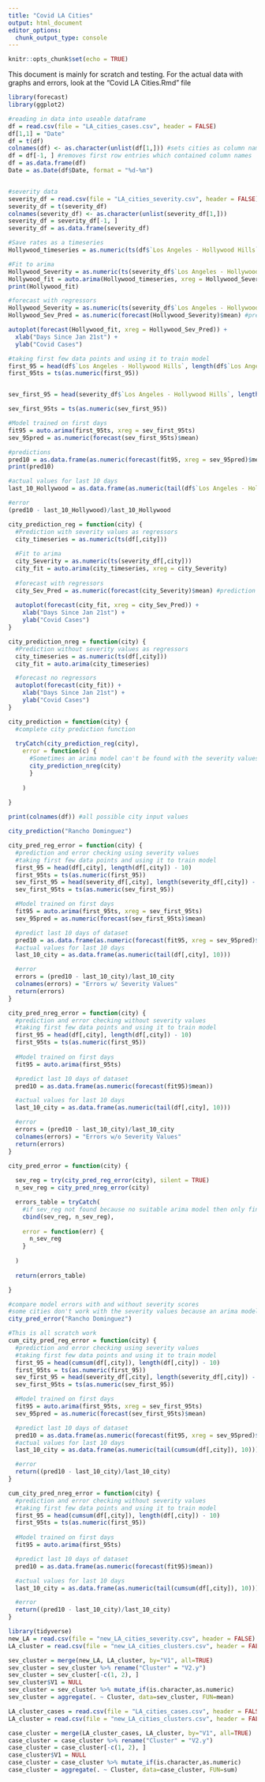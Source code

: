 ```yaml
---
title: "Covid LA Cities"
output: html_document
editor_options: 
  chunk_output_type: console
---
```


```r
knitr::opts_chunk$set(echo = TRUE)
```

This document is mainly for scratch and testing. For the actual data with graphs and errors, look at the "Covid LA Cities.Rmd" file


```r
library(forecast)
library(ggplot2)
```


```r
#reading in data into useable dataframe
df = read.csv(file = "LA_cities_cases.csv", header = FALSE)
df[1,1] = "Date"
df = t(df)
colnames(df) <- as.character(unlist(df[1,])) #sets cities as column names
df = df[-1, ] #removes first row entries which contained column names
df = as.data.frame(df)
Date = as.Date(df$Date, format = "%d-%m")


#severity data
severity_df = read.csv(file = "LA_cities_severity.csv", header = FALSE)
severity_df = t(severity_df)
colnames(severity_df) <- as.character(unlist(severity_df[1,]))
severity_df = severity_df[-1, ]
severity_df = as.data.frame(severity_df)
```



```r
#Save rates as a timeseries
Hollywood_timeseries = as.numeric(ts(df$`Los Angeles - Hollywood Hills`))

#Fit to arima
Hollywood_Severity = as.numeric(ts(severity_df$`Los Angeles - Hollywood Hills`))
Hollywood_fit = auto.arima(Hollywood_timeseries, xreg = Hollywood_Severity)
print(Hollywood_fit)

#forecast with regressors
Hollywood_Severity = as.numeric(ts(severity_df$`Los Angeles - Hollywood Hills`))
Hollywood_Sev_Pred = as.numeric(forecast(Hollywood_Severity)$mean) #prediction for future Hollywood_Severity values

autoplot(forecast(Hollywood_fit, xreg = Hollywood_Sev_Pred)) +
  xlab("Days Since Jan 21st") +
  ylab("Covid Cases")
```



```r
#taking first few data points and using it to train model
first_95 = head(df$`Los Angeles - Hollywood Hills`, length(df$`Los Angeles - Hollywood Hills`) - 10)
first_95ts = ts(as.numeric(first_95))


sev_first_95 = head(severity_df$`Los Angeles - Hollywood Hills`, length(severity_df$`Los Angeles - Hollywood Hills`) - 10)

sev_first_95ts = ts(as.numeric(sev_first_95))

#Model trained on first days
fit95 = auto.arima(first_95ts, xreg = sev_first_95ts)
sev_95pred = as.numeric(forecast(sev_first_95ts)$mean)

#predictions
pred10 = as.data.frame(as.numeric(forecast(fit95, xreg = sev_95pred)$mean)) #predict last 10 days of dataset
print(pred10)

#actual values for last 10 days
last_10_Hollywood = as.data.frame(as.numeric(tail(df$`Los Angeles - Hollywood Hills`, 10)))

#error
(pred10 - last_10_Hollywood)/last_10_Hollywood
```



```r
city_prediction_reg = function(city) {
  #Prediction with severity values as regressors
  city_timeseries = as.numeric(ts(df[,city]))
  
  #Fit to arima
  city_Severity = as.numeric(ts(severity_df[,city]))
  city_fit = auto.arima(city_timeseries, xreg = city_Severity)
  
  #forecast with regressors
  city_Sev_Pred = as.numeric(forecast(city_Severity)$mean) #prediction for future city_Severity values
  
  autoplot(forecast(city_fit, xreg = city_Sev_Pred)) +
    xlab("Days Since Jan 21st") +
    ylab("Covid Cases")
}

city_prediction_nreg = function(city) {
  #Prediction without severity values as regressors
  city_timeseries = as.numeric(ts(df[,city]))
  city_fit = auto.arima(city_timeseries)

  #forecast no regressors  
  autoplot(forecast(city_fit)) +
    xlab("Days Since Jan 21st") +
    ylab("Covid Cases")
}

city_prediction = function(city) {
  #complete city prediction function
  
  tryCatch(city_prediction_reg(city),
    error = function(c) {
      #Sometimes an arima model can't be found with the severity values, so an arima model w/o severity regressors is used instead
      city_prediction_nreg(city)
      }
    
    )
  
}

print(colnames(df)) #all possible city input values
```


```r
city_prediction("Rancho Dominguez")
```


```r
city_pred_reg_error = function(city) {
  #prediction and error checking using severity values
  #taking first few data points and using it to train model
  first_95 = head(df[,city], length(df[,city]) - 10)
  first_95ts = ts(as.numeric(first_95))
  sev_first_95 = head(severity_df[,city], length(severity_df[,city]) - 10)
  sev_first_95ts = ts(as.numeric(sev_first_95))

  #Model trained on first days
  fit95 = auto.arima(first_95ts, xreg = sev_first_95ts)
  sev_95pred = as.numeric(forecast(sev_first_95ts)$mean)

  #predict last 10 days of dataset
  pred10 = as.data.frame(as.numeric(forecast(fit95, xreg = sev_95pred)$mean))   
  #actual values for last 10 days
  last_10_city = as.data.frame(as.numeric(tail(df[,city], 10)))

  #error
  errors = (pred10 - last_10_city)/last_10_city
  colnames(errors) = "Errors w/ Severity Values"
  return(errors)
}

city_pred_nreg_error = function(city) {
  #prediction and error checking without severity values
  #taking first few data points and using it to train model
  first_95 = head(df[,city], length(df[,city]) - 10)
  first_95ts = ts(as.numeric(first_95))
  
  #Model trained on first days
  fit95 = auto.arima(first_95ts)

  #predict last 10 days of dataset
  pred10 = as.data.frame(as.numeric(forecast(fit95)$mean))

  #actual values for last 10 days
  last_10_city = as.data.frame(as.numeric(tail(df[,city], 10)))

  #error
  errors = (pred10 - last_10_city)/last_10_city
  colnames(errors) = "Errors w/o Severity Values"
  return(errors)
}

city_pred_error = function(city) {
  
  sev_reg = try(city_pred_reg_error(city), silent = TRUE)
  n_sev_reg = city_pred_nreg_error(city)

  errors_table = tryCatch(
    #if sev_reg not found because no suitable arima model then only finds errors with no severity values
    cbind(sev_reg, n_sev_reg),
    
    error = function(err) {
      n_sev_reg
    }
    
  )
  
  return(errors_table)

}
```

```r
#compare model errors with and without severity scores
#some cities don't work with the severity values because an arima model can't be fit
city_pred_error("Rancho Dominguez")
```



```r
#This is all scratch work
cum_city_pred_reg_error = function(city) {
  #prediction and error checking using severity values
  #taking first few data points and using it to train model
  first_95 = head(cumsum(df[,city]), length(df[,city]) - 10)
  first_95ts = ts(as.numeric(first_95))
  sev_first_95 = head(severity_df[,city], length(severity_df[,city]) - 10)
  sev_first_95ts = ts(as.numeric(sev_first_95))

  #Model trained on first days
  fit95 = auto.arima(first_95ts, xreg = sev_first_95ts)
  sev_95pred = as.numeric(forecast(sev_first_95ts)$mean)

  #predict last 10 days of dataset
  pred10 = as.data.frame(as.numeric(forecast(fit95, xreg = sev_95pred)$mean))   
  #actual values for last 10 days
  last_10_city = as.data.frame(as.numeric(tail(cumsum(df[,city]), 10)))

  #error
  return((pred10 - last_10_city)/last_10_city)
}

cum_city_pred_nreg_error = function(city) {
  #prediction and error checking without severity values
  #taking first few data points and using it to train model
  first_95 = head(cumsum(df[,city]), length(df[,city]) - 10)
  first_95ts = ts(as.numeric(first_95))
  
  #Model trained on first days
  fit95 = auto.arima(first_95ts)

  #predict last 10 days of dataset
  pred10 = as.data.frame(as.numeric(forecast(fit95)$mean))

  #actual values for last 10 days
  last_10_city = as.data.frame(as.numeric(tail(cumsum(df[,city]), 10)))

  #error
  return((pred10 - last_10_city)/last_10_city)
}

```



```r
library(tidyverse)
new_LA = read.csv(file = "new_LA_cities_severity.csv", header = FALSE)
LA_cluster = read.csv(file = "new_LA_cities_clusters.csv", header = FALSE)

sev_cluster = merge(new_LA, LA_cluster, by="V1", all=TRUE)
sev_cluster = sev_cluster %>% rename("Cluster" = "V2.y")
sev_cluster = sev_cluster[-c(1, 2), ]
sev_cluster$V1 = NULL
sev_cluster = sev_cluster %>% mutate_if(is.character,as.numeric)
sev_cluster = aggregate(. ~ Cluster, data=sev_cluster, FUN=mean)
```


```r
LA_cluster_cases = read.csv(file = "LA_cities_cases.csv", header = FALSE)
LA_cluster = read.csv(file = "new_LA_cities_clusters.csv", header = FALSE)

case_cluster = merge(LA_cluster_cases, LA_cluster, by="V1", all=TRUE)
case_cluster = case_cluster %>% rename("Cluster" = "V2.y")
case_cluster = case_cluster[-c(1, 2), ]
case_cluster$V1 = NULL
case_cluster = case_cluster %>% mutate_if(is.character,as.numeric)
case_cluster = aggregate(. ~ Cluster, data=case_cluster, FUN=sum)
```




